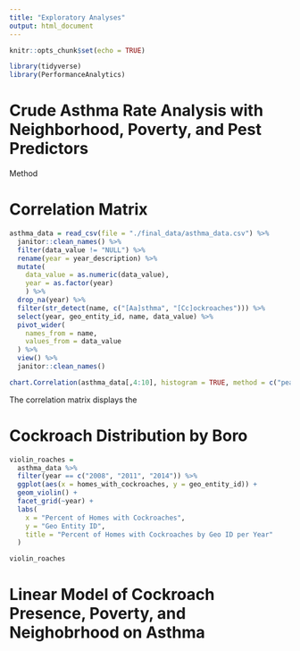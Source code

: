 ```yaml
---
title: "Exploratory Analyses"
output: html_document
---
```


```r
knitr::opts_chunk$set(echo = TRUE)

library(tidyverse)
library(PerformanceAnalytics)
```
# Crude Asthma Rate Analysis with Neighborhood, Poverty, and Pest Predictors

Method


# Correlation Matrix
```r

asthma_data = read_csv(file = "./final_data/asthma_data.csv") %>% 
  janitor::clean_names() %>% 
  filter(data_value != "NULL") %>% 
  rename(year = year_description) %>% 
  mutate(
    data_value = as.numeric(data_value),
    year = as.factor(year)
    ) %>% 
  drop_na(year) %>% 
  filter(str_detect(name, c("[Aa]sthma", "[Cc]ockroaches"))) %>% 
  select(year, geo_entity_id, name, data_value) %>% 
  pivot_wider(
    names_from = name,
    values_from = data_value
  ) %>% 
  view() %>%
  janitor::clean_names()

chart.Correlation(asthma_data[,4:10], histogram = TRUE, method = c("pearson", "kendall", "spearman"))
```
The correlation matrix displays the 

# Cockroach Distribution by Boro
```r
violin_roaches = 
  asthma_data %>%
  filter(year == c("2008", "2011", "2014")) %>%
  ggplot(aes(x = homes_with_cockroaches, y = geo_entity_id)) + 
  geom_violin() +
  facet_grid(~year) +
  labs(
    x = "Percent of Homes with Cockroaches",
    y = "Geo Entity ID",
    title = "Percent of Homes with Cockroaches by Geo ID per Year"
  )

violin_roaches
```

# Linear Model of Cockroach Presence, Poverty, and Neighobrhood on Asthma
```r

```

